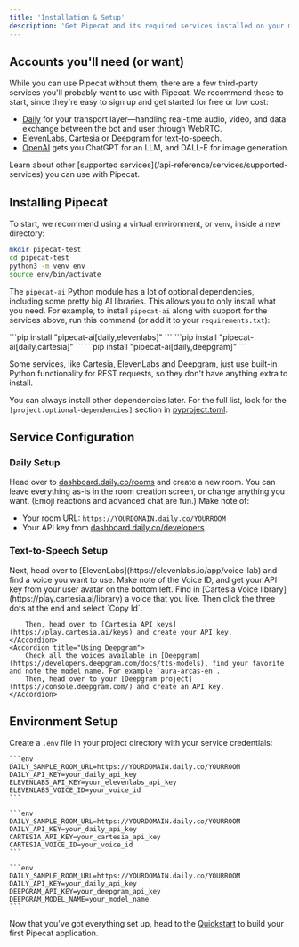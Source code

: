 ```yaml
---
title: 'Installation & Setup'
description: 'Get Pipecat and its required services installed on your machine'
---
```


## Accounts you'll need (or want)

While you can use Pipecat without them, there are a few third-party services you'll probably want to use with Pipecat. We recommend these to start, since they're easy to sign up and get started for free or low cost:

- [Daily](https://dashboard.daily.co/u/signup?pipecat=true) for your transport layer—handling real-time audio, video, and data exchange between the bot and user through WebRTC.
- [ElevenLabs](https://elevenlabs.io/sign-up), [Cartesia](https://play.cartesia.ai/) or [Deepgram](https://console.deepgram.com/signup) for text-to-speech.
- [OpenAI](https://platform.openai.com/signup) gets you ChatGPT for an LLM, and DALL-E for image generation.

<Tip>
  Learn about other [supported
  services](/api-reference/services/supported-services) you can use with
  Pipecat.
</Tip>

## Installing Pipecat

To start, we recommend using a virtual environment, or `venv`, inside a new directory:

```bash
mkdir pipecat-test
cd pipecat-test
python3 -m venv env
source env/bin/activate
```

The `pipecat-ai` Python module has a lot of optional dependencies, including some pretty big AI libraries. This allows you to only install what you need. For example, to install `pipecat-ai` along with support for the services above, run this command (or add it to your `requirements.txt`):

<Tabs>
  <Tab title="ElevenLabs">
    ```pip install "pipecat-ai[daily,elevenlabs]" ```
  </Tab>
  <Tab title="Cartesia">```pip install "pipecat-ai[daily,cartesia]" ```</Tab>
  <Tab title="Deepgram">```pip install "pipecat-ai[daily,deepgram]" ```</Tab>
</Tabs>

Some services, like Cartesia, ElevenLabs and Deepgram, just use built-in Python functionality for REST requests, so they don't have anything extra to install.

You can always install other dependencies later. For the full list, look for the `[project.optional-dependencies]` section in [pyproject.toml](https://github.com/pipecat-ai/pipecat/blob/main/pyproject.toml).

## Service Configuration

### Daily Setup

Head over to [dashboard.daily.co/rooms](https://dashboard.daily.co/rooms) and create a new room. You can leave everything as-is in the room creation screen, or change anything you want. (Emoji reactions and advanced chat are fun.) Make note of:

- Your room URL: `https://YOURDOMAIN.daily.co/YOURROOM`
- Your API key from [dashboard.daily.co/developers](https://dashboard.daily.co/developers)

### Text-to-Speech Setup

<AccordionGroup>
    <Accordion title="Using ElevenLabs">
        Next, head over to [ElevenLabs](https://elevenlabs.io/app/voice-lab) and find a voice you want to use. Make note of the Voice ID, and get your API key from your user avatar on the bottom left.
    </Accordion>
    <Accordion title="Using Cartesia">
        Find in [Cartesia Voice library](https://play.cartesia.ai/library) a voice
        that you like. Then click the three dots at the end and select `Copy Id`.

        Then, head over to [Cartesia API keys](https://play.cartesia.ai/keys) and create your API key.
    </Accordion>
    <Accordion title="Using Deepgram">
        Check all the voices available in [Deepgram](https://developers.deepgram.com/docs/tts-models), find your favorite and note the model name. For example `aura-arcas-en`.
        Then, head over to your [Deepgram project](https://console.deepgram.com/) and create an API key.
    </Accordion>

</AccordionGroup>

## Environment Setup

Create a `.env` file in your project directory with your service credentials:

<AccordionGroup>
  <Accordion title="ElevenLabs">

    ```env
    DAILY_SAMPLE_ROOM_URL=https://YOURDOMAIN.daily.co/YOURROOM
    DAILY_API_KEY=your_daily_api_key
    ELEVENLABS_API_KEY=your_elevenlabs_api_key
    ELEVENLABS_VOICE_ID=your_voice_id
    ```

  </Accordion>
  <Accordion title="Cartesia">

    ```env
    DAILY_SAMPLE_ROOM_URL=https://YOURDOMAIN.daily.co/YOURROOM
    DAILY_API_KEY=your_daily_api_key
    CARTESIA_API_KEY=your_cartesia_api_key
    CARTESIA_VOICE_ID=your_voice_id
    ```

  </Accordion>
  <Accordion title="Deepgram">
    
    ```env
    DAILY_SAMPLE_ROOM_URL=https://YOURDOMAIN.daily.co/YOURROOM
    DAILY_API_KEY=your_daily_api_key
    DEEPGRAM_API_KEY=your_deepgram_api_key
    DEEPGRAM_MODEL_NAME=your_model_name
    ```

  </Accordion>
</AccordionGroup>

Now that you've got everything set up, head to the [Quickstart](/getting-started/quickstart) to build your first Pipecat application.
